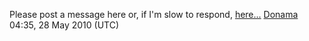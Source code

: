 Please post a message here or, if I'm slow to respond, [http://en.wikipedia.org/wiki/User_talk:Donama here...] [[User:Donama|Donama]] 04:35, 28 May 2010 (UTC)